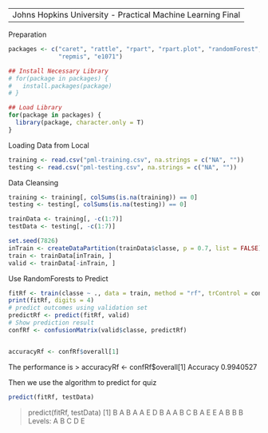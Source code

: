 --------------------------------------------------------------------------------
  Johns Hopkins University - Practical Machine Learning Final
--------------------------------------------------------------------------------

Preparation
```r
packages <- c("caret", "rattle", "rpart", "rpart.plot", "randomForest", 
              "repmis", "e1071")

## Install Necessary Library
# for(package in packages) {
#   install.packages(package)
# }

## Load Library
for(package in packages) {
  library(package, character.only = T)
}
```


Loading Data from Local
```r
training <- read.csv("pml-training.csv", na.strings = c("NA", ""))
testing <- read.csv("pml-testing.csv", na.strings = c("NA", ""))
```

Data Cleansing
```r
training <- training[, colSums(is.na(training)) == 0]
testing <- testing[, colSums(is.na(testing)) == 0]

trainData <- training[, -c(1:7)]
testData <- testing[, -c(1:7)]
```

```r
set.seed(7826) 
inTrain <- createDataPartition(trainData$classe, p = 0.7, list = FALSE)
train <- trainData[inTrain, ]
valid <- trainData[-inTrain, ]
```


Use RandomForests to Predict
```r
fitRf <- train(classe ~ ., data = train, method = "rf", trControl = control)
print(fitRf, digits = 4)
# predict outcomes using validation set
predictRf <- predict(fitRf, valid)
# Show prediction result
confRf <- confusionMatrix(valid$classe, predictRf)


accuracyRf <- confRf$overall[1]
```
The performance is
> accuracyRf <- confRf$overall[1]
 Accuracy 
0.9940527 

Then we use the algorithm to predict for quiz
```r
predict(fitRf, testData)
```
> predict(fitRf, testData)
 [1] B A B A A E D B A A B C B A E E A B B B
Levels: A B C D E
